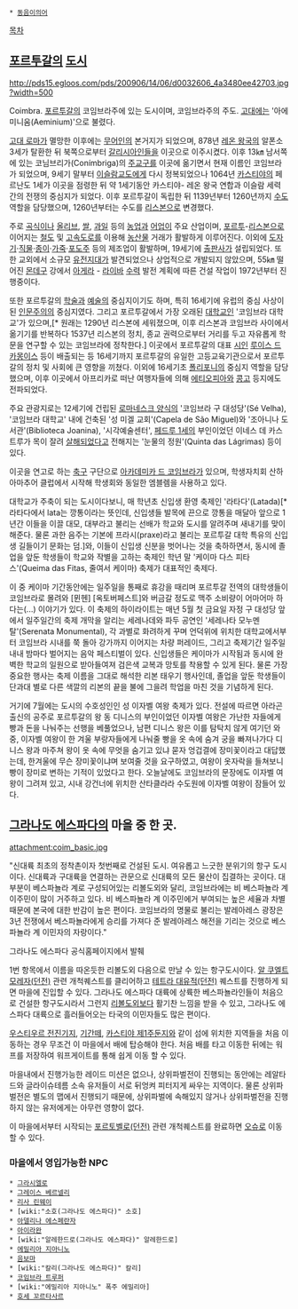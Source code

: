  * [[동음이의어]]

[[목차]]

== [[포르투갈]]의 [[도시]] ==
http://pds15.egloos.com/pds/200906/14/06/d0032606_4a3480ee42703.jpg?width=500

Coimbra. [[포르투갈]]의 코임브라주에 있는 도시이며, 코임브라주의 주도. [[고대]]에는 '아에미니움(Aeminium)'으로 불렸다.

[[고대 로마]]가 멸망한 이후에는 [[무어인]]의 본거지가 되었으며, 878년 [[레온 왕국]]의 알폰소 3세가 탈환한 뒤 북쪽으로부터 [[갈리시아]]인들을 이곳으로 이주시켰다. 이후 13㎞ 남서쪽에 있는 코님브리가(Conímbriga)의 [[주교]]구를 이곳에 옮기면서 현재 이름인 코임브라가 되었으며, 9세기 말부터 [[이슬람교]]도에게 다시 정복되었으나 1064년 [[카스티야]]의 페르난도 1세가 이곳을 점령한 뒤 약 1세기동안 카스티야- 레온 왕국 연합과 이슬람 세력 간의 전쟁의 중심지가 되었다. 이후 포르투갈이 독립한 뒤 1139년부터 1260년까지 [[수도]] 역할을 담당했으며, 1260년부터는 수도를 [[리스본]]으로 변경했다.

주로 [[곡식]]이나 [[올리브]], [[쌀]], [[과일]] 등의 [[농업]]과 [[어업]]이 주요 산업이며, [[포르투]]-[[리스본]]으로 이어지는 [[철도]] 및 [[고속도로]]를 이용해 [[농산물]] 거래가 활발하게 이루어진다. 이외에 [[도자기]]·[[직물]]·[[종이]]·[[가죽]]·[[포도주]] 등의 제조업이 활발하며, 19세기에 [[출판사]]가 설립되었다. 또한 교외에서 소규모 [[유전]]지대가 발견되었으나 상업적으로 개발되지 않았으며, 55㎞ 떨어진 [[몬데구]] 강에서 [[아게라]] - [[라이바]] [[수력]] 발전 계획에 따른 건설 작업이 1972년부터 진행중이다.

또한 포르투갈의 [[학술]]과 [[예술]]의 중심지이기도 하며, 특히 16세기에 유럽의 중심 사상이 된 [[인문주의]]의 중심지였다. 그리고 포르투갈에서 가장 오래된 [[대학교]]인 '코임브라 대학교'가 있으며,[* 원래는 1290년 리스본에 세워졌으며, 이후 리스본과 코임브라 사이에서 옮기기를 반복하다 1537년 리스본의 정치, 종교 권력으로부터 거리를 두고 자유롭게 학문을 연구할 수 있는 코임브라에 정착한다.] 이곳에서 포르투갈의 대표 [[시인]] [[루이스 드 카몽이스]] 등이 배출되는 등 16세기까지 포르투갈의 유일한 고등교육기관으로서 포르투갈의 정치 및 사회에 큰 영향을 끼쳤다. 이외에 16세기초 [[폴리포니]]의 중심지 역할을 담당했으며, 이후 이곳에서 아프리카로 떠난 여행자들에 의해 [[에티오피아]]와 [[콩고]] 등지에도 전파되었다.

주요 관광지로는 12세기에 건립된 [[로마네스크 양식]]의 '코임브라 구 대성당'(Sé Velha), '코임브라 대학교' 내에 건축된 '성 미겔 교회'(Capela de São Miguel)와 '조아니나 도서관'(Biblioteca Joanina), '시각예술센터', [[페드루 1세]]의 부인이었던 이네스 데 카스트루가 목이 잘려 [[살해]]되었다고 전해지는 '눈물의 정원'(Quinta das Lágrimas) 등이 있다.

이곳을 연고로 하는 [[축구]] 구단으로 [[아카데미카 드 코임브라]]가 있으며, 학생자치회 산하 아마추어 클럽에서 시작해 학생회와 동일한 엠블렘을 사용하고 있다.

대학교가 주축이 되는 도시이다보니, 매 학년초 신입생 환영 축제인 '라타다'(Latada)[* 라타다에서 lata는 깡통이라는 뜻인데, 신입생들 발목에 끈으로 깡통을 매달아 앞으로 1년간 이들을 이끌 대모, 대부라고 불리는 선배가 학교와 도시를 알려주며 새내기를 맞이해준다. 물론 과한 음주는 기본에 프라시(praxe)라고 불리는 포르투갈 대학 특유의 신입생 길들이기 문화는 덤.]와, 이들이 신입생 신분을 벗어나는 것을 축하하면서, 동시에 졸업을 앞둔 학생들이 학교와 작별을 고하는 축제인 학년 말 '케이마 다스 피타스'(Queima das Fitas, 줄여서 케이마) 축제가 대표적인 축제다.

이 중 케이마 기간동안에는 일주일을 통째로 휴강을 때리며 포르투갈 전역의 대학생들이 코임브라로 몰려와 [뮌헨] [옥토버페스트]와 버금갈 정도로 맥주 소비량이 어마어마 하다는(...) 이야기가 있다. 이 축제의 하이라이트는 매년 5월 첫 금요일 자정 구 대성당 앞에서 일주일간의 축제 개막을 알리는 세레나데와 파두 공연인 '세레나타 모누멘탈'(Serenata Monumental), 각 과별로 화려하게 꾸며 언덕위에 위치한 대학교에서부터 코임브라 시내를 쭉 돌아 강가까지 이어지는 차량 퍼레이드, 그리고 축제기간 일주일 내내 밤마다 벌어지는 음악 페스티벌이 있다. 신입생들은 케이마가 시작됨과 동시에 완벽한 학교의 일원으로 받아들여져 검은색 교복과 망토를 착용할 수 있게 된다. 물론 가장 중요한 행사는 축제 이름을 그대로 해석한 리본 태우기 행사인데, 졸업을 앞둔 학생들이 단과대 별로 다른 색깔의 리본의 끝을 불에 그을려 학업을 마친 것을 기념하게 된다.

거기에 7월에는 도시의 수호성인인 성 이자벨 여왕 축제가 있다. 전설에 따르면 아라곤 출신의 공주로 포르투갈의 왕 동 디니스의 부인이었던 이자벨 여왕은 가난한 자들에게 빵과 돈을 나눠주는 선행을 베풀었으나, 남편 디니스 왕은 이를 탐탁치 않게 여기던 와중, 이자벨 여왕이 한 겨울 부랑자들에게 나눠줄 빵을 옷 속에 숨겨 궁을 빠져나가다 디니스 왕과 마주쳐 왕이 옷 속에 무엇을 숨기고 있냐 묻자 엉겁결에 장미꽃이라고 대답했는데, 한겨울에 무슨 장미꽃이냐며 보여줄 것을 요구하였고, 여왕이 옷자락을 들쳐보니 빵이 장미로 변하는 기적이 있었다고 한다. 오늘날에도 코임브라의 문장에도 이자벨 여왕이 그려져 있고, 시내 강건너에 위치한 산타클라라 수도원에 이자벨 여왕이 잠들어 있다.
== [[그라나도 에스파다]]의 마을 중 한 곳. ==

attachment:coim_basic.jpg

"신대륙 최초의 정착촌이자 첫번째로 건설된 도시. 여유롭고 느긋한 분위기의 항구 도시이다. 신대륙과 구대륙을 연결하는 관문으로 신대륙의 모든 물산이 집결하는 곳이다. 대부분이 베스파뇰라 계로 구성되어있는 리볼도외와 달리, 코임브라에는 비 베스파뇰라 계 이주민이 많이 거주하고 있다. 비 베스파뇰라 계 이주민에거 부여되는 높은 세율과 차별 때문에 본국에 대한 반감이 높은 편이다. 코임브라의 명물로 불리는 발레아레스 광장은 3년 전쟁에서 베스파뇰라에게 승리를 가져다 준 발레아레스 해전을 기리는 것으로 베스파뇰라 계 이민자의 자랑이다."

그라나도 에스파다 공식홈페이지에서 발췌

1번 항목에서 이름을 따온듯한 리볼도외 다음으로 만날 수 있는 항구도시이다. [[알 쿠엘트 모레자(던전)]] 관련 개척퀘스트를 클리어하고 [[테트라 대유적(던전)]] 퀘스트를 진행하게 되면 마을에 진입할 수 있다. 그라나도 에스파다 대륙에 상륙한 베스파뇰라인들이 처음으로 건설한 항구도시라서 그런지 [[리볼도외]]보다 활기찬 느낌을 받을 수 있고, 그라나도 에스파다 대륙으로 흘러들어오는 타국의 이민자들도 많은 편이다.

[[우스티우르 전진기지]], [[기간떼]], [[카스티야 제1주둔지]]와 같이 섬에 위치한 지역들을 처음 이동하는 경우 무조건 이 마을에서 배에 탑승해야 한다. 처음 배를 타고 이동한 뒤에는 워프를 저장하여 워프게이트를 통해 쉽게 이동 할 수 있다.

마을내에서 진행가능한 레이드 미션은 없으나, 상위파벌전이 진행되는 동안에는 레알타드와 글라이슈테름 소속 유저들이 서로 뒤엉켜 피터지게 싸우는 지역이다. 물론 상위파벌전은 별도의 맵에서 진행되기 때문에, 상위파벌에 속해있지 않거나 상위파벌전을 진행하지 않는 유저에게는 아무런 영향이 없다.

이 마을에서부터 시작되는 [[포르토벨로(던전)]] 관련 개척퀘스트를 완료하면 [[오슈]]로 이동 할 수 있다.

=== 마을에서 영입가능한 NPC ===

 * [[그라시엘로]]
 * [[그레이스 베르넬리]]
 * [[리사 린웨이]]
 * [wiki:"소호(그라나도 에스파다)" 소호]
 * [[아델리나 에스페란자]]
 * [[아이라완]]
 * [wiki:"알레한드로(그라나도 에스파다)" 알레한드로]
 * [[에밀리아 지아니노]]
 * [[음보마]]
 * [wiki:"칼리(그라나도 에스파다)" 칼리]
 * [[코임브라 트루퍼]]
 * [wiki:"에밀리아 지아니노" 폭주 에밀리아]
 * [[호세 꼬르타사르]]
